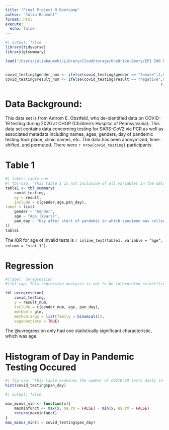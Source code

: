 ```yaml
---
title: "Final Project R Bootcamp"
author: "Julia Baumohl"
format: html
execute: 
  echo: false
---
```


```r
#| output: false
library(tidyverse)
library(gtsummary)

load("/Users/juliabaumohl/Library/CloudStorage/OneDrive-Emory/EPI 590 R Bootcamp/EPI590R Final Project/covid_testing.rda")


covid_testing$gender_num <- ifelse(covid_testing$gender == "female",1,0)
covid_testing$result_num <- ifelse(covid_testing$result == "negative",0,
																	 ifelse(covid_testing$result == "positive", 1, NA))

```

# Data Background:			

This data set is from Amrom E. Obstfeld, who de-identified data on COVID-19 testing during 2020 at CHOP (Children’s Hospital of Pennsylvania). This data set contains data concerning testing for SARS-CoV2 via PCR as well as associated metadata including names, ages, genders, day of pandemic testing took place, clinic names, etc. The data has been anonymized, time-shifted, and permuted. There were `r nrow(covid_testing)` participants.

# Table 1

```r
#| label: table-one
#| tbl-cap: "This table 1 is not inclusive of all variables in the data set, only of variables included in the regression."
table1 <- tbl_summary(
	covid_testing,
	by = result,
	include = c(gender,age,pan_day),
label = list(
	gender ~ "Gender",
	age ~ "Age (Years)",
	pan_day ~ "Day after start of pandemic in which specimen was collected"
))
table1
```

The IQR for age of invalid tests is `r inline_text(table1, variable = "age", column = "stat_1")`.

# Regression

```r
#|label: uvregression
#|tbl-cap: This regression analysis is not to be interpreted scientifically, and only conducted for coding practice purposes.

tbl_uvregression(
	covid_testing,
	y = result_num,
	include = c(gender_num, age, pan_day),
	method = glm,
	method.args = list(family = binomial()),
	exponentiate = TRUE)


```

The @uvregression only had one statistically significant characteristic, which was age.

# Histogram of Day in Pandemic Testing Occured

```r
#| fig-cap: "This table examines the number of COVID-19 tests daily in the data set after the pandemic began."
hist(covid_testing$pan_day)
```


```r
#| output: false

max_minus_min <- function(x){
	maxminfunct <- max(x, na.rm = FALSE) - min(x, na.rm = FALSE)
	return(maxminfunct)
}
max_minus_min(x = covid_testing$pan_day)

```
